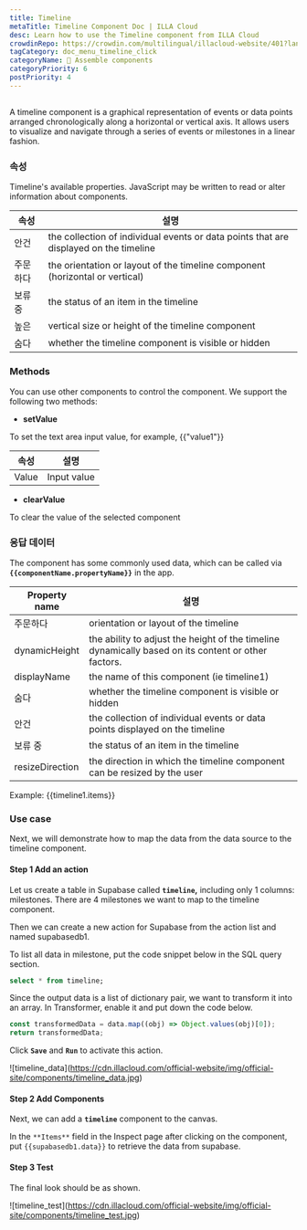 ```yaml
---
title: Timeline
metaTitle: Timeline Component Doc | ILLA Cloud
desc: Learn how to use the Timeline component from ILLA Cloud
crowdinRepo: https://crowdin.com/multilingual/illacloud-website/401?languages=en&filter=basic&value=0
tagCategory: doc_menu_timeline_click
categoryName: 🧬 Assemble components
categoryPriority: 6
postPriority: 4
---
```


## <h2 hidden>What is Timeline?</h2>

A timeline component is a graphical representation of events or data points arranged chronologically along a horizontal or vertical axis. It allows users to visualize and navigate through a series of events or milestones in a linear fashion.

### 속성

Timeline's available properties. JavaScript may be written to read or alter information about components.

| 속성      | 설명                                                                                    |
| ------- | ------------------------------------------------------------------------------------- |
| 안건      | the collection of individual events or data points that are displayed on the timeline |
| 주문하다    | the orientation or layout of the timeline component (horizontal or vertical)          |
| 보류 중    | the status of an item in the timeline                                                 |
| 높은      | vertical size or height of the timeline component                                     |
| 숨다      | whether the timeline component is visible or hidden                                   |

### Methods

You can use other components to control the component. We support the following two methods:

-   **setValue**

To set the text area input value, for example, {{"value1"}}

| 속성         | 설명          |
| ---------- | ----------- |
| Value      | Input value |

-   **clearValue**

To clear the value of the selected component

### 응답 데이터

The component has some commonly used data, which can be called via **`{{componentName.propertyName}}`** in the app.

| Property name   | 설명                                                                                                  |
| --------------- | --------------------------------------------------------------------------------------------------- |
| 주문하다            | orientation or layout of the timeline                                                               |
| dynamicHeight   | the ability to adjust the height of the timeline dynamically based on its content or other factors. |
| displayName     | the name of this component (ie timeline1)                                                           |
| 숨다              | whether the timeline component is visible or hidden                                                 |
| 안건              | the collection of individual events or data points displayed on the timeline                        |
| 보류 중            | the status of an item in the timeline                                                               |
| resizeDirection | the direction in which the timeline component can be resized by the user                            |

Example: {{timeline1.items}}

### Use case

Next, we will demonstrate how to map the data from the data source to the timeline component.

#### Step 1 Add an action

Let us create a table in Supabase called **`timeline`,** including only 1 columns:  milestones. There are 4 milestones we want to map to the timeline component.

Then we can create a new action for Supabase from the action list and named supabasedb1.

To list all data in milestone, put the code snippet below in the SQL query section.

```sql
select * from timeline;
```

Since the output data is a list of dictionary pair, we want to transform it into an array. In Transformer, enable it and put down the code below.

```jsx
const transformedData = data.map((obj) => Object.values(obj)[0]);
return transformedData;
```

Click **`Save`** and **`Run`** to activate this action.

![timeline_data]\(https://cdn.illacloud.com/official-website/img/official-site/components/timeline_data.jpg)

#### Step 2 Add Components

Next, we can add a **`timeline`** component to the canvas.

In the `**Items**` field in the Inspect page after clicking on the component, put `{{supabasedb1.data}}` to retrieve the data from supabase.

#### Step 3 Test

The final look should be as shown.

![timeline_test]\(https://cdn.illacloud.com/official-website/img/official-site/components/timeline_test.jpg)
